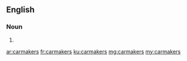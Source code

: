 ==English==

===Noun===
{{head|en|plural}}

# {{plural of|carmaker|lang=en}}

[[ar:carmakers]]
[[fr:carmakers]]
[[ku:carmakers]]
[[mg:carmakers]]
[[my:carmakers]]